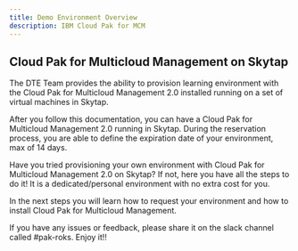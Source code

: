 ```yaml
---
title: Demo Environment Overview
description: IBM Cloud Pak for MCM
---
```


## Cloud Pak for Multicloud Management on Skytap

The DTE Team provides the ability to provision learning environment with the Cloud Pak for Multicloud Management 2.0 installed running on a set of virtual machines in Skytap.

After you follow this documentation, you can have a Cloud Pak for Multicloud Management 2.0 running in Skytap. During the reservation process, you are able to define the expiration date of your environment, max of 14 days.

Have you tried provisioning your own environment with Cloud Pak for Multicloud Management 2.0 on Skytap? If not, here you have all the steps to do it! It is a dedicated/personal environment with no extra cost for you.

In the next steps you will learn how to request your environment and how to install Cloud Pak for Multicloud Management.

If you have any issues or feedback, please share it on the slack channel called \#pak-roks. Enjoy it!!
